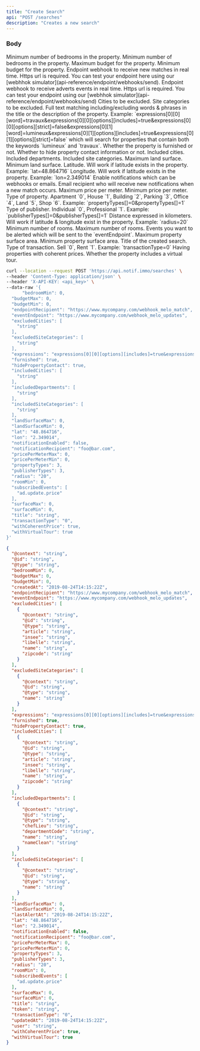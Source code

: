 ```yaml
---
title: "Create Search"
api: "POST /searches"
description: "Creates a new search"
---
```


### Body

<ParamField body="bedroomMin" type="integer">
  Minimum number of bedrooms in the property.
</ParamField>

<ParamField body="bedroomMin" type="integer">
  Minimum number of bedrooms in the property.
</ParamField>

<ParamField body="budgetMax" type="integer"  >
  Maximum budget for the property.
</ParamField>


<ParamField body="budgetMin" type="integer">
  Minimum budget for the property.
</ParamField>

<ParamField body="endpointRecipient" type="string" >
  Endpoint webhook to receive new matches in real time. Https url is required. You can test your endpoint here using our [webhhok simulator](api-reference/endpoint/webhooks/send).
</ParamField>

<ParamField body="eventEndpoint" type="string" >
  Endpoint webhook to receive adverts events in real time. Https url is required. You can test your endpoint using our [webhhok simulator](api-reference/endpoint/webhooks/send)
</ParamField>

<ParamField body="excludedCities" type="array">
  Cities to be excluded.
</ParamField>

<ParamField body="excludedSiteCategories" type="array">
  Site categories to be excluded.
</ParamField>

<ParamField query="expressions" type="array">
  Full text matching including/excluding words & phrases in the title or the description of the property.
  Example: `expressions[0][0][word]=travaux&expressions[0][0][options][includes]=true&expressions[0][0][options][strict]=false&expressions[0][1][word]=lumineux&expressions[0][1][options][includes]=true&expressions[0][1][options][strict]=false` which will search for properties that contain both the keywords `lumineux` and `travaux`.
</ParamField>

<ParamField body="furnished" type="boolean" >
  Whether the property is furnished or not.
</ParamField>

<ParamField body="hidePropertyContact" type="boolean">
  Whether to hide property contact information or not.
</ParamField>

<ParamField body="includedCities" type="array">
  Included cities.
</ParamField>

<ParamField body="includedDepartments" type="array">
  Included departments.
</ParamField>

<ParamField body="includedSiteCategories" type="array">
  Included site categories.
</ParamField>

<ParamField body="landSurfaceMax" type="integer" >
  Maximum land surface.
</ParamField>

<ParamField body="landSurfaceMin" type="integer"  >
  Minimum land surface.
</ParamField>

<ParamField body="lat" type="float" >
  Latitude. Will work if latitude exists in the property. Example: `lat=48.864716`
</ParamField>

<ParamField body="lon" type="float" >
  Longitude. Will work if latitude exists in the property. Example: `lon=2.349014`
</ParamField>

<ParamField body="notificationEnabled" type="boolean" default="false">
  Enable notifications which can be webhooks or emails.
</ParamField>

<ParamField body="notificationRecipient" type="string" default="null" >
  Email recipient who will receive new notifications when a new match occurs.
</ParamField>

<ParamField body="pricePerMeterMax" type="integer"  >
  Maximum price per meter.
</ParamField>

<ParamField body="pricePerMeterMin" type="integer"  >
  Minimum price per meter.
</ParamField>

<ParamField body="propertyTypes" type="integer"  required >
  Type of property. Apartment `0`, House `1`, Building `2`, Parking `3`, Office `4`, Land `5`, Shop `6`. Example: `propertyTypes[]=0&propertyTypes[]=1`
</ParamField>

<ParamField body="publisherTypes" type="integer"  >
  Type of publisher. Individual `0`, Professional `1`. Example: `publisherTypes[]=0&publisherTypes[]=1`
</ParamField>

<ParamField body="radius" type="integer" >
  Distance expressed in kilometers. Will work if latitude & longitude exist in the property. Example: `radius=20`
</ParamField>

<ParamField body="roomMin" type="integer">
  Minimum number of rooms.
</ParamField>

<ParamField body="roomMax" type="integer">
  Maximum number of rooms.
</ParamField>

<ParamField body="subscribedEvents" type="array" >
  Events you want to be alerted which will be sent to the `eventEndpoint`.
</ParamField>

<ParamField body="surfaceMax" type="integer"  >
  Maximum property surface area.
</ParamField>

<ParamField body="surfaceMin" type="integer"  >
  Minimum property surface area.
</ParamField>

<ParamField body="title" type="string" required>
  Title of the created search.
</ParamField>

<ParamField body="transactionType" type="integer" required >
  Type of transaction. Sell `0`, Rent `1`. Example: `transactionType=0`
</ParamField>

<ParamField body="withCoherentPrice" type="boolean" default="true">
  Having properties with coherent prices.
</ParamField>

<ParamField body="withVirtualTour" type="boolean" >
  Whether the property includes a virtual tour.
</ParamField>
<RequestExample>

```bash Example Request
curl --location --request POST 'https://api.notif.immo/searches' \
--header 'Content-Type: application/json' \
--header 'X-API-KEY: <api_key>' \
--data-raw '{
      "bedroomMin": 0,
  "budgetMax": 0,
  "budgetMin": 0,
  "endpointRecipient": "https://www.mycompany.com/webhook_melo_match",
  "eventEndpoint": "https://www.mycompany.com/webhook_melo_updates",
  "excludedCities": [
    "string"
  ],
  "excludedSiteCategories": [
    "string"
  ],
  "expressions": "expressions[0][0][options][includes]=true&expressions[0][0][options][strict]=true&expressions[1][0][word]=viager&expressions[1][0][options][includes]=true&expressions[1][0][options][strict]=true",
  "furnished": true,
  "hidePropertyContact": true,
  "includedCities": [
    "string"
  ],
  "includedDepartments": [
    "string"
  ],
  "includedSiteCategories": [
    "string"
  ],
  "landSurfaceMax": 0,
  "landSurfaceMin": 0,
  "lat": "48.864716",
  "lon": "2.349014",
  "notificationEnabled": false,
  "notificationRecipient": "foo@bar.com",
  "pricePerMeterMax": 0,
  "pricePerMeterMin": 0,
  "propertyTypes": 3,
  "publisherTypes": 3,
  "radius": "20",
  "roomMin": 0,
  "subscribedEvents": [
    "ad.update.price"
  ],
  "surfaceMax": 0,
  "surfaceMin": 0,
  "title": "string",
  "transactionType": "0",
  "withCoherentPrice": true,
  "withVirtualTour": true
}'
```

</RequestExample>

<ResponseExample>

```json Response
{
  "@context": "string",
  "@id": "string",
  "@type": "string",
  "bedroomMin": 0,
  "budgetMax": 0,
  "budgetMin": 0,
  "createdAt": "2019-08-24T14:15:22Z",
  "endpointRecipient": "https://www.mycompany.com/webhook_melo_match",
  "eventEndpoint": "https://www.mycompany.com/webhook_melo_updates",
  "excludedCities": [
    {
      "@context": "string",
      "@id": "string",
      "@type": "string",
      "article": "string",
      "insee": "string",
      "libelle": "string",
      "name": "string",
      "zipcode": "string"
    }
  ],
  "excludedSiteCategories": [
    {
      "@context": "string",
      "@id": "string",
      "@type": "string",
      "name": "string"
    }
  ],
  "expressions": "expressions[0][0][options][includes]=true&expressions[0][0][options][strict]=true&expressions[1][0][word]=viager&expressions[1][0][options][includes]=true&expressions[1][0][options][strict]=true",
  "furnished": true,
  "hidePropertyContact": true,
  "includedCities": [
    {
      "@context": "string",
      "@id": "string",
      "@type": "string",
      "article": "string",
      "insee": "string",
      "libelle": "string",
      "name": "string",
      "zipcode": "string"
    }
  ],
  "includedDepartments": [
    {
      "@context": "string",
      "@id": "string",
      "@type": "string",
      "chefLieu": "string",
      "departmentCode": "string",
      "name": "string",
      "nameClean": "string"
    }
  ],
  "includedSiteCategories": [
    {
      "@context": "string",
      "@id": "string",
      "@type": "string",
      "name": "string"
    }
  ],
  "landSurfaceMax": 0,
  "landSurfaceMin": 0,
  "lastAlertAt": "2019-08-24T14:15:22Z",
  "lat": "48.864716",
  "lon": "2.349014",
  "notificationEnabled": false,
  "notificationRecipient": "foo@bar.com",
  "pricePerMeterMax": 0,
  "pricePerMeterMin": 0,
  "propertyTypes": 3,
  "publisherTypes": 3,
  "radius": "20",
  "roomMin": 0,
  "subscribedEvents": [
    "ad.update.price"
  ],
  "surfaceMax": 0,
  "surfaceMin": 0,
  "title": "string",
  "token": "string",
  "transactionType": "0",
  "updatedAt": "2019-08-24T14:15:22Z",
  "user": "string",
  "withCoherentPrice": true,
  "withVirtualTour": true
}
```

</ResponseExample>
